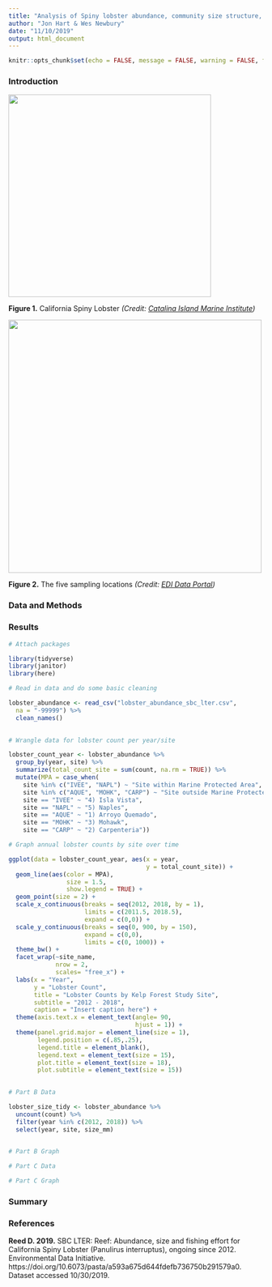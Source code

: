 ```yaml
---
title: "Analysis of Spiny lobster abundance, community size structure, and fishing pressure along the Santa Barbara coast (2012-2018)"
author: "Jon Hart & Wes Newbury"
date: "11/10/2019"
output: html_document
---
```


```r
knitr::opts_chunk$set(echo = FALSE, message = FALSE, warning = FALSE, fig.width = 13, fig.height = 10)
```
### Introduction

![](California-Spiny-Lobster.jpg){width=400px} 

**Figure 1.** California Spiny Lobster *(Credit: [Catalina Island Marine Institute](https://cimioutdoored.org/ca-spiny-lobster/))*

![](lobster_site_locations.PNG){width=500px}

**Figure 2.** The five sampling locations *(Credit: [EDI Data Portal](https://portal.edirepository.org/nis/mapbrowse?scope=knb-lter-sbc&identifier=77&revision=newest))*

### Data and Methods



### Results
```r
# Attach packages

library(tidyverse)
library(janitor)
library(here)
```

```r
# Read in data and do some basic cleaning

lobster_abundance <- read_csv("lobster_abundance_sbc_lter.csv",
  na = "-99999") %>% 
  clean_names() 
  
```


```r
# Wrangle data for lobster count per year/site

lobster_count_year <- lobster_abundance %>% 
  group_by(year, site) %>% 
  summarize(total_count_site = sum(count, na.rm = TRUE)) %>% 
  mutate(MPA = case_when(
    site %in% c("IVEE", "NAPL") ~ "Site within Marine Protected Area",
    site %in% c("AQUE", "MOHK", "CARP") ~ "Site outside Marine Protected Area")) %>%   mutate(site_name = case_when(
    site == "IVEE" ~ "4) Isla Vista",
    site == "NAPL" ~ "5) Naples",  
    site == "AQUE" ~ "1) Arroyo Quemado",
    site == "MOHK" ~ "3) Mohawk",
    site == "CARP" ~ "2) Carpenteria")) 
```



```r
# Graph annual lobster counts by site over time

ggplot(data = lobster_count_year, aes(x = year, 
                                      y = total_count_site)) +
  geom_line(aes(color = MPA), 
                size = 1.5,
                show.legend = TRUE) + 
  geom_point(size = 2) +
  scale_x_continuous(breaks = seq(2012, 2018, by = 1),
                     limits = c(2011.5, 2018.5),
                     expand = c(0,0)) +
  scale_y_continuous(breaks = seq(0, 900, by = 150),
                     expand = c(0,0),
                     limits = c(0, 1000)) +
  theme_bw() +
  facet_wrap(~site_name, 
             nrow = 2,
             scales= "free_x") +
  labs(x = "Year",
       y = "Lobster Count",
       title = "Lobster Counts by Kelp Forest Study Site",
       subtitle = "2012 - 2018",
       caption = "Insert caption here") +
  theme(axis.text.x = element_text(angle= 90, 
                                   hjust = 1)) +
  theme(panel.grid.major = element_line(size = 1),
        legend.position = c(.85,.25),
        legend.title = element_blank(),
        legend.text = element_text(size = 15),
        plot.title = element_text(size = 18),
        plot.subtitle = element_text(size = 15)) 
        

```

```r
# Part B Data

lobster_size_tidy <- lobster_abundance %>% 
  uncount(count) %>% 
  filter(year %in% c(2012, 2018)) %>% 
  select(year, site, size_mm) 
  
```

```r
# Part B Graph


```




```r
# Part C Data


```

```r
# Part C Graph


```


### Summary


### References 

**Reed D. 2019.** SBC LTER: Reef: Abundance, size and fishing effort for California Spiny Lobster (Panulirus interruptus), ongoing since 2012. Environmental Data Initiative. https://doi.org/10.6073/pasta/a593a675d644fdefb736750b291579a0. Dataset accessed 10/30/2019.


